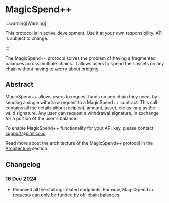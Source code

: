 # MagicSpend++

:::warning[Warning]

This protocol is in active development. Use it at your own responsibility. API is subject to change.

:::

The MagicSpend++ protocol solves the problem of having a fragmented balances across multiple chains. It allows users to spend their assets on any chain without having to worry about bridging.

## Abstract

MagicSpend++ allows users to request funds on any chain they need, by sending a single withdraw request to a MagicSpend++ contract. This call contains all the details about recipient, amount, asset, etc as long as the valid signature. Any user can request a withdrawal signature, in exchange for a portion of the user's balance.

To enable MagicSpend++ functionality for your API key, please contact support@pimlico.io.

Read more about the architecture of the MagicSpend++ protocol in the [Architecture](/infra/magic-spend/architecture) section.

## Changelog

### 16 Dec 2024

- Removed all the staking-related endpoints. For now, MagicSpend++ requests can only be funded by off-chain balances.

